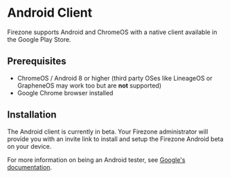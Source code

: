 # Android Client

Firezone supports Android and ChromeOS with a native client available in the
Google Play Store.

## Prerequisites

- ChromeOS / Android 8 or higher (third party OSes like LineageOS or GrapheneOS
  may work too but are **not** supported)
- Google Chrome browser installed

## Installation

The Android client is currently in beta. Your Firezone administrator will
provide you with an invite link to install and setup the Firezone Android beta
on your device.

For more information on being an Android tester, see
[Google's documentation](https://firebase.google.com/docs/app-distribution/get-set-up-as-a-tester?platform=android).
